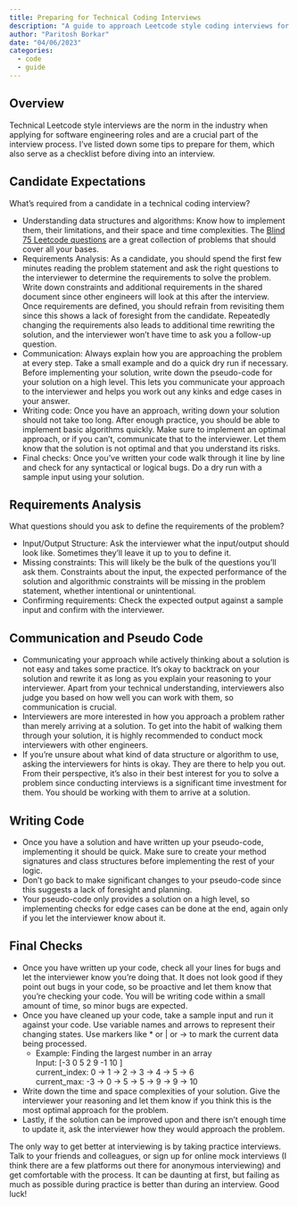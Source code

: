 ```yaml
---
title: Preparing for Technical Coding Interviews
description: "A guide to approach Leetcode style coding interviews for software engineers"
author: "Paritosh Borkar"
date: "04/06/2023"
categories:
  - code
  - guide
---
```


## Overview {#overview}

Technical Leetcode style interviews are the norm in the industry when applying for software engineering roles and are a crucial part of the interview process. I’ve listed down some tips to prepare for them, which also serve as a checklist before diving into an interview.

## Candidate Expectations {#expectations}

What’s required from a candidate in a technical coding interview?

- Understanding data structures and algorithms: Know how to implement them, their limitations, and their space and time complexities. The [Blind 75 Leetcode questions](https://leetcode.com/discuss/general-discussion/460599/blind-75-leetcode-questions) are a great collection of problems that should cover all your bases.
- Requirements Analysis: As a candidate, you should spend the first few minutes reading the problem statement and ask the right questions to the interviewer to determine the requirements to solve the problem. Write down constraints and additional requirements in the shared document since other engineers will look at this after the interview. Once requirements are defined, you should refrain from revisiting them since this shows a lack of foresight from the candidate. Repeatedly changing the requirements also leads to additional time rewriting the solution, and the interviewer won’t have time to ask you a follow-up question.
- Communication: Always explain how you are approaching the problem at every step. Take a small example and do a quick dry run if necessary. Before implementing your solution, write down the pseudo-code for your solution on a high level. This lets you communicate your approach to the interviewer and helps you work out any kinks and edge cases in your answer.
- Writing code: Once you have an approach, writing down your solution should not take too long. After enough practice, you should be able to implement basic algorithms quickly. Make sure to implement an optimal approach, or if you can’t, communicate that to the interviewer. Let them know that the solution is not optimal and that you understand its risks.
- Final checks: Once you’ve written your code walk through it line by line and check for any syntactical or logical bugs. Do a dry run with a sample input using your solution.

## Requirements Analysis {#requirements-analysis}

What questions should you ask to define the requirements of the problem?

- Input/Output Structure: Ask the interviewer what the input/output should look like. Sometimes they’ll leave it up to you to define it.
- Missing constraints: This will likely be the bulk of the questions you’ll ask them. Constraints about the input, the expected performance of the solution and algorithmic constraints will be missing in the problem statement, whether intentional or unintentional.
- Confirming requirements: Check the expected output against a sample input and confirm with the interviewer.

## Communication and Pseudo Code {#communication-and-pseudo-code}

- Communicating your approach while actively thinking about a solution is not easy and takes some practice. It’s okay to backtrack on your solution and rewrite it as long as you explain your reasoning to your interviewer. Apart from your technical understanding, interviewers also judge you based on how well you can work with them, so communication is crucial.
- Interviewers are more interested in how you approach a problem rather than merely arriving at a solution. To get into the habit of walking them through your solution, it is highly recommended to conduct mock interviewers with other engineers.
- If you’re unsure about what kind of data structure or algorithm to use, asking the interviewers for hints is okay. They are there to help you out. From their perspective, it’s also in their best interest for you to solve a problem since conducting interviews is a significant time investment for them. You should be working with them to arrive at a solution.

## Writing Code {#writing-code}

- Once you have a solution and have written up your pseudo-code, implementing it should be quick. Make sure to create your method signatures and class structures before implementing the rest of your logic.
- Don’t go back to make significant changes to your pseudo-code since this suggests a lack of foresight and planning.
- Your pseudo-code only provides a solution on a high level, so implementing checks for edge cases can be done at the end, again only if you let the interviewer know about it.

## Final Checks {#final-checks}

- Once you have written up your code, check all your lines for bugs and let the interviewer know you’re doing that. It does not look good if they point out bugs in your code, so be proactive and let them know that you’re checking your code. You will be writing code within a small amount of time, so minor bugs are expected.
- Once you have cleaned up your code, take a sample input and run it against your code. Use variable names and arrows to represent their changing states. Use markers like * or | or → to mark the current data being processed.
    - Example: Finding the largest number in an array  
    Input: [-3 0 5 2 9 -1 10 ]   
    current_index: 0 → 1 → 2 → 3 → 4 → 5 → 6  
    current_max: -3 → 0 → 5 → 5 → 9 → 9 → 10  
- Write down the time and space complexities of your solution. Give the interviewer your reasoning and let them know if you think this is the most optimal approach for the problem.
- Lastly, if the solution can be improved upon and there isn't enough time to update it, ask the interviewer how they would approach the problem.

The only way to get better at interviewing is by taking practice interviews. Talk to your friends and colleagues, or sign up for online mock interviews (I think there are a few platforms out there for anonymous interviewing) and get comfortable with the process. It can be daunting at first, but failing as much as possible during practice is better than during an interview. Good luck!